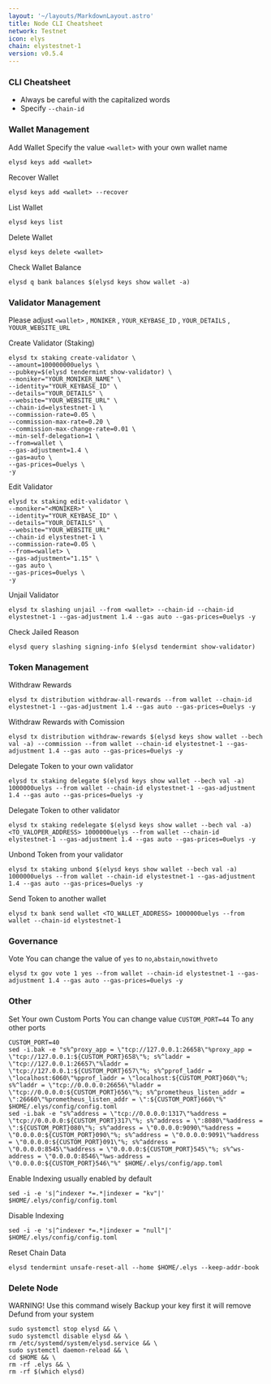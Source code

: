 ```yaml
---
layout: '~/layouts/MarkdownLayout.astro'
title: Node CLI Cheatsheet
network: Testnet
icon: elys
chain: elystestnet-1
version: v0.5.4
---
```


### CLI Cheatsheet

- Always be careful with the capitalized words
- Specify `--chain-id`

### Wallet Management

Add Wallet
Specify the value `<wallet>` with your own wallet name

```
elysd keys add <wallet>
```

Recover Wallet
```
elysd keys add <wallet> --recover
```

List Wallet
```
elysd keys list
```

Delete Wallet
```
elysd keys delete <wallet>
```

Check Wallet Balance
```
elysd q bank balances $(elysd keys show wallet -a)
```

### Validator Management

Please adjust `<wallet>` , `MONIKER` , `YOUR_KEYBASE_ID` , `YOUR_DETAILS` , `YOUUR_WEBSITE_URL`

Create Validator (Staking)
```
elysd tx staking create-validator \
--amount=100000000uelys \
--pubkey=$(elysd tendermint show-validator) \
--moniker="YOUR_MONIKER_NAME" \
--identity="YOUR_KEYBASE_ID" \
--details="YOUR_DETAILS" \
--website="YOUR_WEBSITE_URL" \
--chain-id=elystestnet-1 \
--commission-rate=0.05 \
--commission-max-rate=0.20 \
--commission-max-change-rate=0.01 \
--min-self-delegation=1 \
--from=wallet \
--gas-adjustment=1.4 \
--gas=auto \
--gas-prices=0uelys \
-y
```

Edit Validator
```
elysd tx staking edit-validator \
--moniker="<MONIKER>" \
--identity="YOUR_KEYBASE_ID" \
--details="YOUR_DETAILS" \
--website="YOUR_WEBSITE_URL"
--chain-id elystestnet-1 \
--commission-rate=0.05 \
--from=<wallet> \
--gas-adjustment="1.15" \
--gas auto \
--gas-prices=0uelys \
-y
```


Unjail Validator
```
elysd tx slashing unjail --from <wallet> --chain-id --chain-id elystestnet-1 --gas-adjustment 1.4 --gas auto --gas-prices=0uelys -y
```

Check Jailed Reason
```
elysd query slashing signing-info $(elysd tendermint show-validator)
```

### Token Management

Withdraw Rewards
```
elysd tx distribution withdraw-all-rewards --from wallet --chain-id elystestnet-1 --gas-adjustment 1.4 --gas auto --gas-prices=0uelys -y
```

Withdraw Rewards with Comission
```
elysd tx distribution withdraw-rewards $(elysd keys show wallet --bech val -a) --commission --from wallet --chain-id elystestnet-1 --gas-adjustment 1.4 --gas auto --gas-prices=0uelys -y
```

Delegate Token to your own validator
```
elysd tx staking delegate $(elysd keys show wallet --bech val -a) 1000000uelys --from wallet --chain-id elystestnet-1 --gas-adjustment 1.4 --gas auto --gas-prices=0uelys -y
```

Delegate Token to other validator
```
elysd tx staking redelegate $(elysd keys show wallet --bech val -a) <TO_VALOPER_ADDRESS> 1000000uelys --from wallet --chain-id elystestnet-1 --gas-adjustment 1.4 --gas auto --gas-prices=0uelys -y
```

Unbond Token from your validator
```
elysd tx staking unbond $(elysd keys show wallet --bech val -a) 1000000uelys --from wallet --chain-id elystestnet-1 --gas-adjustment 1.4 --gas auto --gas-prices=0uelys -y
```

Send Token to another wallet
```
elysd tx bank send wallet <TO_WALLET_ADDRESS> 1000000uelys --from wallet --chain-id elystestnet-1
```

### Governance 

Vote
You can change the value of `yes` to `no`,`abstain`,`nowithveto`

```
elysd tx gov vote 1 yes --from wallet --chain-id elystestnet-1 --gas-adjustment 1.4 --gas auto --gas-prices=0uelys -y
```

### Other

Set Your own Custom Ports
You can change value `CUSTOM_PORT=44` To any other ports
```
CUSTOM_PORT=40
sed -i.bak -e "s%^proxy_app = \"tcp://127.0.0.1:26658\"%proxy_app = \"tcp://127.0.0.1:${CUSTOM_PORT}658\"%; s%^laddr = \"tcp://127.0.0.1:26657\"%laddr = \"tcp://127.0.0.1:${CUSTOM_PORT}657\"%; s%^pprof_laddr = \"localhost:6060\"%pprof_laddr = \"localhost:${CUSTOM_PORT}060\"%; s%^laddr = \"tcp://0.0.0.0:26656\"%laddr = \"tcp://0.0.0.0:${CUSTOM_PORT}656\"%; s%^prometheus_listen_addr = \":26660\"%prometheus_listen_addr = \":${CUSTOM_PORT}660\"%" $HOME/.elys/config/config.toml
sed -i.bak -e "s%^address = \"tcp://0.0.0.0:1317\"%address = \"tcp://0.0.0.0:${CUSTOM_PORT}317\"%; s%^address = \":8080\"%address = \":${CUSTOM_PORT}080\"%; s%^address = \"0.0.0.0:9090\"%address = \"0.0.0.0:${CUSTOM_PORT}090\"%; s%^address = \"0.0.0.0:9091\"%address = \"0.0.0.0:${CUSTOM_PORT}091\"%; s%^address = \"0.0.0.0:8545\"%address = \"0.0.0.0:${CUSTOM_PORT}545\"%; s%^ws-address = \"0.0.0.0:8546\"%ws-address = \"0.0.0.0:${CUSTOM_PORT}546\"%" $HOME/.elys/config/app.toml
```

Enable Indexing usually enabled by default
```
sed -i -e 's|^indexer *=.*|indexer = "kv"|' $HOME/.elys/config/config.toml
```

Disable Indexing
```
sed -i -e 's|^indexer *=.*|indexer = "null"|' $HOME/.elys/config/config.toml
```

Reset Chain Data
```
elysd tendermint unsafe-reset-all --home $HOME/.elys --keep-addr-book
```

### Delete Node

WARNING! Use this command wisely 
Backup your key first it will remove Defund from your system

```
sudo systemctl stop elysd && \
sudo systemctl disable elysd && \
rm /etc/systemd/system/elysd.service && \
sudo systemctl daemon-reload && \
cd $HOME && \
rm -rf .elys && \
rm -rf $(which elysd)
```
